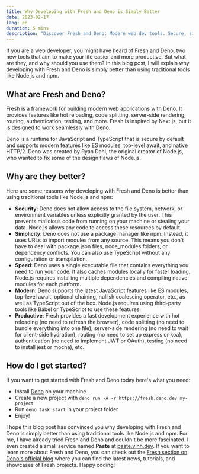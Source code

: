 ```yaml
---
title: Why Developing with Fresh and Deno is Simply Better
date: 2023-02-17
lang: en
duration: 5 mins
description: "Discover Fresh and Deno: Modern web dev tools. Secure, simple, speedy. Say goodbye to Node.js/npm complexities. Start coding with Fresh and Deno now!"
---
```


If you are a web developer, you might have heard of Fresh and Deno, two new tools that aim to make your life easier and more productive. But what are they, and why should you use them? In this blog post, I will explain why developing with Fresh and Deno is simply better than using traditional tools like Node.js and npm.

## What are Fresh and Deno?

Fresh is a framework for building modern web applications with Deno. It provides features like hot reloading, code splitting, server-side rendering, routing, authentication, testing, and more. Fresh is inspired by Next.js, but it is designed to work seamlessly with Deno.

Deno is a runtime for JavaScript and TypeScript that is secure by default and supports modern features like ES modules, top-level await, and native HTTP/2. Deno was created by Ryan Dahl, the original creator of Node.js, who wanted to fix some of the design flaws of Node.js.

## Why are they better?

Here are some reasons why developing with Fresh and Deno is better than using traditional tools like Node.js and npm:

- **Security**: Deno does not allow access to the file system, network, or environment variables unless explicitly granted by the user. This prevents malicious code from running on your machine or stealing your data. Node.js allows any code to access these resources by default.
- **Simplicity**: Deno does not use a package manager like npm. Instead, it uses URLs to import modules from any source. This means you don't have to deal with package.json files, node_modules folders, or dependency conflicts. You can also use TypeScript without any configuration or transpilation.
- **Speed**: Deno uses a single executable file that contains everything you need to run your code. It also caches modules locally for faster loading. Node.js requires installing multiple dependencies and compiling native modules for each platform.
- **Modern**: Deno supports the latest JavaScript features like ES modules, top-level await, optional chaining, nullish coalescing operator, etc., as well as TypeScript out of the box. Node.js requires using third-party tools like Babel or TypeScript to use these features.
- **Productive**: Fresh provides a fast development experience with hot reloading (no need to refresh the browser), code splitting (no need to bundle everything into one file), server-side rendering (no need to wait for client-side hydration), routing (no need to set up express or koa), authentication (no need to implement JWT or OAuth), testing (no need to install jest or mocha), etc.

## How do I get started?

If you want to get started with Fresh and Deno today here's what you need:

- Install [Deno](https://deno.land/#installation) on your machine
- Create a new project with `deno run -A -r https://fresh.deno.dev my-project`
- Run `deno task start` in your project folder
- Enjoy!

I hope this blog post has convinced you why developing with Fresh and Deno is simply better than using traditional tools like Node.js and npm. For me, I have already tried Fresh and Deno and couldn't be more fascinated. I even created a small service named **Paste** at [paste.vinh.dev](https://paste.vinh.dev). If you want to learn more about Fresh and Deno, you can check out the [Fresh section on Deno's official blog](https://deno.com/blog?tag=fresh) where you can find the latest news, tutorials, and showcases of Fresh projects. Happy coding!
